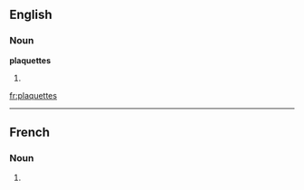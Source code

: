 ==English==

===Noun===
'''plaquettes'''

# {{plural of|plaquette}}

[[fr:plaquettes]]

----
==French==

===Noun===
{{infl|fr|plural}} {{f|p}}

# {{plural of|plaquette|lang=French}}


{{rfc-auto}}